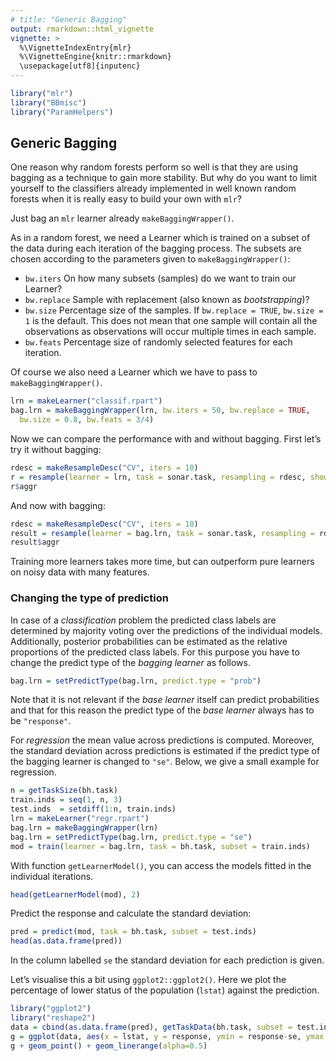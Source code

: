 ```yaml
---
# title: "Generic Bagging"
output: rmarkdown::html_vignette
vignette: >
  %\VignetteIndexEntry{mlr}
  %\VignetteEngine{knitr::rmarkdown}
  \usepackage[utf8]{inputenc}
---
```


```r
library("mlr")
library("BBmisc")
library("ParamHelpers")
```

## Generic Bagging

One reason why random forests perform so well is that they are using bagging as
a technique to gain more stability. But why do you want to limit yourself to the
classifiers already implemented in well known random forests when it is really easy to build your own with `mlr`?

Just bag an `mlr` learner already `makeBaggingWrapper()`.

As in a random forest, we need a Learner which is trained on a subset of the data during each iteration of the bagging process.
The subsets are chosen according to the parameters given to `makeBaggingWrapper()`:

* `bw.iters` On how many subsets (samples) do we want to train our Learner?
* `bw.replace` Sample with replacement (also known as *bootstrapping*)?
* `bw.size` Percentage size of the samples. If `bw.replace = TRUE`, `bw.size = 1` is the default. This does not mean that one sample will contain all the observations as observations will occur multiple times in each sample.
* `bw.feats` Percentage size of randomly selected features for each iteration.

Of course we also need a Learner which we have to pass to `makeBaggingWrapper()`.

```r
lrn = makeLearner("classif.rpart")
bag.lrn = makeBaggingWrapper(lrn, bw.iters = 50, bw.replace = TRUE, 
  bw.size = 0.8, bw.feats = 3/4)
```

Now we can compare the performance with and without bagging.
First let's try it without bagging:

```r
rdesc = makeResampleDesc("CV", iters = 10)
r = resample(learner = lrn, task = sonar.task, resampling = rdesc, show.info = FALSE)
r$aggr
```

And now with bagging:

```r
rdesc = makeResampleDesc("CV", iters = 10)
result = resample(learner = bag.lrn, task = sonar.task, resampling = rdesc, show.info = FALSE)
result$aggr
```

Training more learners takes more time, but can outperform pure learners
on noisy data with many features.

### Changing the type of prediction

In case of a *classification* problem the predicted class labels are determined by majority voting over the predictions of the individual models.
Additionally, posterior probabilities can be estimated as the relative proportions of the predicted class labels.
For this purpose you have to change the predict type of the *bagging learner* as follows.

```r
bag.lrn = setPredictType(bag.lrn, predict.type = "prob")
```

Note that it is not relevant if the *base learner* itself can predict probabilities and that for this reason the predict type of the *base learner* always has to be ``"response"``.

For *regression* the mean value across predictions is computed.
Moreover, the standard deviation across predictions is estimated if the predict type of the bagging learner is changed to ``"se"``.
Below, we give a small example for regression.

```r
n = getTaskSize(bh.task)
train.inds = seq(1, n, 3)
test.inds  = setdiff(1:n, train.inds)
lrn = makeLearner("regr.rpart")
bag.lrn = makeBaggingWrapper(lrn)
bag.lrn = setPredictType(bag.lrn, predict.type = "se")
mod = train(learner = bag.lrn, task = bh.task, subset = train.inds)
```

With function `getLearnerModel()`, you can access the models fitted in the
individual iterations.

```r
head(getLearnerModel(mod), 2)
```

Predict the response and calculate the standard deviation:

```r
pred = predict(mod, task = bh.task, subset = test.inds)
head(as.data.frame(pred))
```

In the column labelled ``se`` the standard deviation for each prediction is given.

Let's visualise this a bit using `ggplot2::ggplot2()`.
Here we plot the percentage of lower status of the population (`lstat`) against the prediction.

```r
library("ggplot2")
library("reshape2")
data = cbind(as.data.frame(pred), getTaskData(bh.task, subset = test.inds))
g = ggplot(data, aes(x = lstat, y = response, ymin = response-se, ymax = response+se, col = age))
g + geom_point() + geom_linerange(alpha=0.5)
```
